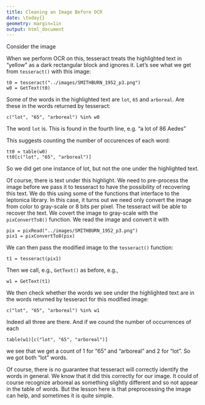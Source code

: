 ```yaml
---
title: Cleaning an Image Before OCR
date: \today{}
geometry: margin=1in
output: html_document
---
```



Consider the image

[missing]:../images/SMITHBURN_1952_p3.png

When we perform OCR on this,
tesseract treats the highlighted text in "yellow" as a dark rectangular
block and ignores it.
Let's see what we get from `tesseract()` with this image:
```
t0 = tesseract("../images/SMITHBURN_1952_p3.png")
w0 = GetText(t0)
```
Some of the words in the highlighted text are `lot`, `65` and `arboreal`.
Are these in the words returned by tesseract:
```
c("lot", "65", "arboreal") %in% w0
```
The word `lot` is.  This is found in the fourth line, e.g. "a lot of 86 Aedes"

This suggests counting the number of occurences of each word:
```
tt0 = table(w0)
tt0[c("lot", "65", "arboreal")]
```
So we did  get one instance of lot, but not the one under the highlighted text.

Of course, there is text under this highlight.
We need to pre-process the image before we pass it to tesseract to have the possibility of
recovering this text.
We do this using some of the functions that interface to the leptonica library.
In this case,
it turns out we need only convert the image from color to gray-scale or 8 bits per pixel.
The tesseract will be able to recover the text.
We covert the image to gray-scale with the  `pixConvertTo8()` function.
We read the image and convert it with
```
pix = pixRead("../images/SMITHBURN_1952_p3.png")
pix1 = pixConvertTo8(pix)
```
We can then pass the modified image  to the `tesseract()` function:
```
t1 = tesseract(pix1)
```
Then we call, e.g., `GetText()` as before, e.g.,
```
w1 = GetText(t1)
```
We then check whether the words we see under the highlighted text are in the words
returned by tesseract for this modified image:
```
c("lot", "65", "arboreal") %in% w1
```
Indeed all three are there.
And if we cound the number of occurrences of each
```
table(w1)[c("lot", "65", "arboreal")]
```
we see that we get a count of 1 for "65" and "arboreal" and 2 for "lot".
So we got both "lot" words.

Of course, there is no guarantee that tesseract will correctly identify
the words in general.  We know that it did this correctly for our image.
It could of course recognize arboreal as something slightly different and so
not appear in the table of words.
But the lesson here is that preprocessing the image can help, and sometimes
it is quite simple.

